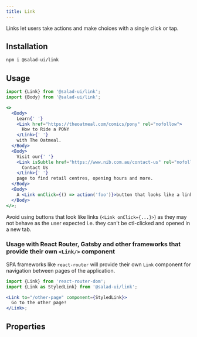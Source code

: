```yaml
---
title: Link
---
```



Links let users take actions and make choices with a single click or tap.

## Installation

```bash
npm i @salad-ui/link
```

## Usage

```jsx
import {Link} from '@salad-ui/link';
import {Body} from '@salad-ui/link';

<>
  <Body>
    Learn{' '}
    <Link href="https://theoatmeal.com/comics/pony" rel="nofollow">
      How to Ride a PONY
    </Link>{' '}
    with The Oatmeal.
  </Body>
  <Body>
    Visit our{' '}
    <Link isSubtle href="https://www.nib.com.au/contact-us" rel="nofollow">
      Contact Us
    </Link>{' '}
    page to find retail centres, opening hours and more.
  </Body>
  <Body>
    A <Link onClick={() => action('foo')}>button that looks like a link</Link>.
  </Body>
</>;
```

Avoid using buttons that look like links (`<Link onClick={...}>`) as they may not behave as the user expected i.e. they can't be ctl-clicked and opened in a new tab.

### Usage with React Router, Gatsby and other frameworks that provide their own `<Link/>` component

SPA frameworks like `react-router` will provide their own `Link` component for navigation between pages of the application.

```jsx previewable=false
import {Link} from 'react-router-dom';
import {Link as StyledLink} from '@salad-ui/link';

<Link to="/other-page" component={StyledLink}>
  Go to the other page!
</Link>;
```

## Properties

<Props component={Link} />
